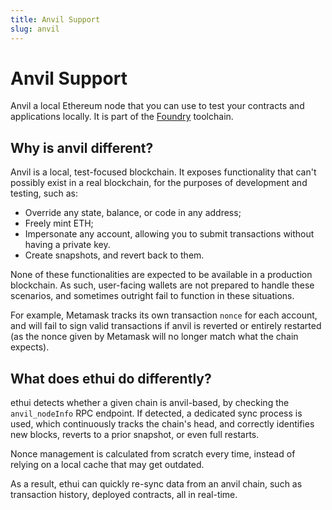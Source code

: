 ```yaml
---
title: Anvil Support
slug: anvil
---
```


[anvil]: https://book.getfoundry.sh/anvil/
[foundry]: https://book.getfoundry.sh/

# Anvil Support

Anvil a local Ethereum node that you can use to test your contracts and applications locally. It is part of the [Foundry][foundry] toolchain.

## Why is anvil different?

Anvil is a local, test-focused blockchain. It exposes functionality that can't possibly exist in a real blockchain, for the purposes of development and testing, such as:
- Override any state, balance, or code in any address;
- Freely mint ETH;
- Impersonate any account, allowing you to submit transactions without having a private key.
- Create snapshots, and revert back to them.

None of these functionalities are expected to be available in a production blockchain. As such, user-facing wallets are not prepared to handle these scenarios, and sometimes outright fail to function in these situations.

For example, Metamask tracks its own transaction `nonce` for each account, and will fail to sign valid transactions if anvil is reverted or entirely restarted (as the nonce given by Metamask will no longer match what the chain expects).

## What does ethui do differently?

ethui detects whether a given chain is anvil-based, by checking the `anvil_nodeInfo` RPC endpoint.
If detected, a dedicated sync process is used, which continuously tracks the chain's head, and correctly identifies new blocks, reverts to a prior snapshot, or even full restarts.

Nonce management is calculated from scratch every time, instead of relying on a local cache that may get outdated.

As a result, ethui can quickly re-sync data from an anvil chain, such as transaction history, deployed contracts, all in real-time.

